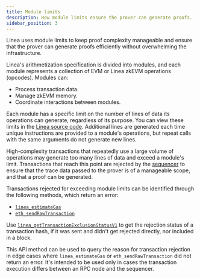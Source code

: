 ```yaml
---
title: Module limits
description: How module limits ensure the prover can generate proofs.
sidebar_position: 3
---
```


Linea uses module limits to keep proof complexity manageable and ensure that the prover can
generate proofs efficiently without overwhelming the infrastructure. 

Linea's arithmetization specification is divided into modules, and each module represents a collection
of EVM or Linea zkEVM operations (opcodes). Modules can:
- Process transaction data.
- Manage zkEVM memory.
- Coordinate interactions between modules.

Each module has a specific limit on the number of lines of data its operations can generate, 
regardless of its purpose. You can view these limits in the 
[Linea source code](https://github.com/Consensys/linea-monorepo/blob/main/config/common/traces-limits-besu-v2.toml). 
Additional lines are generated each time unique instructions are provided to a module's operations, 
but repeat calls with the same arguments do not generate new lines.

High-complexity transactions that repeatedly use a large volume of operations may generate too many 
lines of data and exceed a module's limit. Transactions that reach this point are rejected by the 
[sequencer](../sequencer/index.mdx) to ensure that the trace data passed to the prover is of a 
manageable scope, and that a proof can be generated.

Transactions rejected for exceeding module limits can be identified through the following
methods, which return an error:

- [`linea_estimateGas`](../../../developers/reference/api/linea-estimategas.mdx)
- [`eth_sendRawTransaction`](../../../developers/reference/api/eth-sendrawtransaction.mdx)

Use [`linea_getTransactionExclusionStatusV1`](../../../developers/reference/api/linea-gettransactionexclusionstatusv1.mdx)
to get the rejection status of a transaction hash, if it was sent and didn't get rejected directly, 
nor included in a block.

This API method can be used to query the reason for transaction rejection in edge cases where
`linea_estimateGas` or `eth_sendRawTransaction` did not return an error. It's intended to be used 
only in cases the transaction execution differs between an RPC node and the sequencer.
